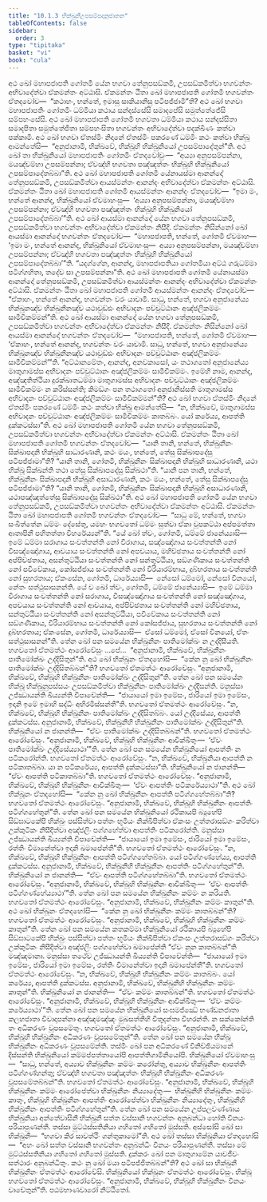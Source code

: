 ```yaml
---
title: "10.1.3 භික්ඛුනීඋපසම්පදානුජානන"
tableOfContents: false
sidebar:
  order: 3
type: "tipitaka"
basket: "vi"
book: "cula"
---
```



<DynamicBreadcrumb />

<Division number="404" book="cula">

<Paragraph number="1997" book="cula">
අථ ඛෝ මහාපජාපති ගෝතමී යේන භගවා තේනුපසඞ්කමි, උපසඞ්කමිත්වා භගවන්තං අභිවාදේත්වා ඒකමන්තං අට්ඨාසි. ඒකමන්තං ඨිතා ඛෝ මහාපජාපති ගෝතමී භගවන්තං ඒතදවෝච—  “කථාහං, භන්තේ, ඉමාසු සාකියානීසු පටිපජ්ජාමී”ති? අථ ඛෝ භගවා මහාපජාපතිං ගෝතමිං ධම්මියා කථාය සන්දස්සේසි සමාදපේසි සමුත්තේජේසි සම්පහංසේසි. අථ ඛෝ මහාපජාපති ගෝතමී භගවතා ධම්මියා කථාය සන්දස්සිතා සමාදපිතා සමුත්තේජිතා සම්පහංසිතා භගවන්තං අභිවාදේත්වා පදක්ඛිණං කත්වා පක්කාමි. අථ ඛෝ භගවා ඒතස්මිං නිදානේ ඒතස්මිං පකරණේ ධම්මිං කථං කත්වා භික්ඛූ ආමන්තේසි—  “අනුජානාමි, භික්ඛවේ, භික්ඛූහි භික්ඛුනියෝ උපසම්පාදේතුන්”ති.
</Paragraph>

<Paragraph number="1998" book="cula">
අථ ඛෝ තා භික්ඛුනියෝ මහාපජාපතිං ගෝතමිං ඒතදවෝචුං—  “අය්‍යා අනුපසම්පන්නා, මයඤ්චම්හා උපසම්පන්නා; ඒවඤ්හි භගවතා පඤ්ඤත්තං භික්ඛූහි භික්ඛුනියෝ උපසම්පාදේතබ්බා”ති. අථ ඛෝ මහාපජාපති ගෝතමී යේනායස්මා ආනන්දෝ තේනුපසඞ්කමි, උපසඞ්කමිත්වා ආයස්මන්තං ආනන්දං අභිවාදේත්වා ඒකමන්තං අට්ඨාසි. ඒකමන්තං ඨිතා ඛෝ මහාපජාපති ගෝතමී ආයස්මන්තං ආනන්දං ඒතදවෝච—  “ඉමා මං, භන්තේ ආනන්ද, භික්ඛුනියෝ ඒවමාහංසු—  ‘අය්‍යා අනුපසම්පන්නා, මයඤ්චම්හා උපසම්පන්නා; ඒවඤ්හි භගවතා පඤ්ඤත්තං භික්ඛූහි භික්ඛුනියෝ උපසම්පාදේතබ්බා’”ති.
</Paragraph>

<Paragraph number="1999" book="cula">
අථ ඛෝ ආයස්මා ආනන්දෝ යේන භගවා තේනුපසඞ්කමි, උපසඞ්කමිත්වා භගවන්තං අභිවාදේත්වා ඒකමන්තං නිසීදි. ඒකමන්තං නිසින්නෝ ඛෝ ආයස්මා ආනන්දෝ භගවන්තං ඒතදවෝච—  “මහාපජාපති, භන්තේ, ගෝතමී ඒවමාහ—  ‘ඉමා මං, භන්තේ ආනන්ද, භික්ඛුනියෝ ඒවමාහංසු—  අය්‍යා අනුපසම්පන්නා, මයඤ්චම්හා උපසම්පන්නා; ඒවඤ්හි භගවතා පඤ්ඤත්තං භික්ඛූහි භික්ඛුනියෝ උපසම්පාදේතබ්බා’”ති.
</Paragraph>

<Paragraph number="2000" book="cula">
“යදග්ගේන, ආනන්ද, මහාපජාපතියා ගෝතමියා අට්ඨ ගරුධම්මා පටිග්ගහිතා, තදේව සා උපසම්පන්නා”ති.
</Paragraph>

</Division>
<Division number="405" book="cula">

<Paragraph number="2001" book="cula">
අථ ඛෝ මහාපජාපති ගෝතමී යේනායස්මා ආනන්දෝ තේනුපසඞ්කමි, උපසඞ්කමිත්වා ආයස්මන්තං ආනන්දං අභිවාදේත්වා ඒකමන්තං අට්ඨාසි. ඒකමන්තං ඨිතා ඛෝ මහාපජාපති ගෝතමී ආයස්මන්තං ආනන්දං ඒතදවෝච—  “ඒකාහං, භන්තේ ආනන්ද, භගවන්තං වරං යාචාමි. සාධු, භන්තේ, භගවා අනුජානේය්‍ය භික්ඛූනඤ්ච භික්ඛුනීනඤ්ච යථාවුඩ්ඪං අභිවාදනං පච්චුට්ඨානං අඤ්ජලිකම්මං සාමීචිකම්මන්”ති.
</Paragraph>

<Paragraph number="2002" book="cula">
අථ ඛෝ ආයස්මා ආනන්දෝ යේන භගවා තේනුපසඞ්කමි, උපසඞ්කමිත්වා භගවන්තං අභිවාදේත්වා ඒකමන්තං නිසීදි. ඒකමන්තං නිසින්නෝ ඛෝ ආයස්මා ආනන්දෝ භගවන්තං ඒතදවෝච—  “මහාපජාපති, භන්තේ, ගෝතමී ඒවමාහ—  ‘ඒකාහං, භන්තේ ආනන්ද, භගවන්තං වරං යාචාමි. සාධු, භන්තේ, භගවා අනුජානේය්‍ය භික්ඛූනඤ්ච භික්ඛුනීනඤ්ච යථාවුඩ්ඪං අභිවාදනං පච්චුට්ඨානං අඤ්ජලිකම්මං සාමීචිකම්මන්’”ති.
</Paragraph>

<Paragraph number="2003" book="cula">
“අට්ඨානමේතං, ආනන්ද, අනවකාසෝ, යං තථාගතෝ අනුජානේය්‍ය මාතුගාමස්ස අභිවාදනං පච්චුට්ඨානං අඤ්ජලිකම්මං සාමීචිකම්මං. ඉමේහි නාම, ආනන්ද, අඤ්ඤතිත්ථියා දුරක්ඛාතධම්මා මාතුගාමස්ස අභිවාදනං පච්චුට්ඨානං අඤ්ජලිකම්මං සාමීචිකම්මං න කරිස්සන්ති; කිමඞ්ගං පන තථාගතෝ අනුජානිස්සති මාතුගාමස්ස අභිවාදනං පච්චුට්ඨානං අඤ්ජලිකම්මං සාමීචිකම්මන්”ති?
</Paragraph>

<Paragraph number="2004" book="cula">
අථ ඛෝ භගවා ඒතස්මිං නිදානේ ඒතස්මිං පකරණේ ධම්මිං කථං කත්වා භික්ඛූ ආමන්තේසි—  “න, භික්ඛවේ, මාතුගාමස්ස අභිවාදනං පච්චුට්ඨානං අඤ්ජලිකම්මං සාමීචිකම්මං කාතබ්බං. යෝ කරේය්‍ය, ආපත්ති දුක්කටස්සා”ති.
</Paragraph>

<Paragraph number="2005" book="cula">
අථ ඛෝ මහාපජාපති ගෝතමී යේන භගවා තේනුපසඞ්කමි, උපසඞ්කමිත්වා භගවන්තං අභිවාදේත්වා ඒකමන්තං අට්ඨාසි. ඒකමන්තං ඨිතා ඛෝ මහාපජාපති ගෝතමී භගවන්තං ඒතදවෝච—  “යානි තානි, භන්තේ, භික්ඛුනීනං සික්ඛාපදානි භික්ඛූහි සාධාරණානි, කථං මයං, භන්තේ, තේසු සික්ඛාපදේසු පටිපජ්ජාමා”ති? “යානි තානි, ගෝතමි, භික්ඛුනීනං සික්ඛාපදානි භික්ඛූහි සාධාරණානි, යථා භික්ඛූ සික්ඛන්ති තථා තේසු සික්ඛාපදේසු සික්ඛථා”ති. “යානි පන තානි, භන්තේ, භික්ඛුනීනං සික්ඛාපදානි භික්ඛූහි අසාධාරණානි, කථං මයං, භන්තේ, තේසු සික්ඛාපදේසු පටිපජ්ජාමා”ති? “යානි තානි, ගෝතමි, භික්ඛුනීනං සික්ඛාපදානි භික්ඛූහි අසාධාරණානි, යථාපඤ්ඤත්තේසු සික්ඛාපදේසු සික්ඛථා”ති.
</Paragraph>

</Division>
<Division number="406" book="cula">

<Paragraph number="2006" book="cula">
අථ ඛෝ මහාපජාපති ගෝතමී යේන භගවා තේනුපසඞ්කමි, උපසඞ්කමිත්වා භගවන්තං අභිවාදේත්වා ඒකමන්තං අට්ඨාසි. ඒකමන්තං ඨිතා ඛෝ මහාපජාපති ගෝතමී භගවන්තං ඒතදවෝච—  “සාධු මේ, භන්තේ, භගවා සංඛිත්තේන ධම්මං දේසේතු, යමහං භගවතෝ ධම්මං සුත්වා ඒකා වූපකට්ඨා අප්පමත්තා ආතාපිනී පහිතත්තා විහරේය්‍යන්”ති. “යේ ඛෝ ත්වං, ගෝතමි, ධම්මේ ජානේය්‍යාසි—  ඉමේ ධම්මා සරාගාය සංවත්තන්ති නෝ විරාගාය, සඤ්ඤෝගාය සංවත්තන්ති නෝ විසඤ්ඤෝගාය, ආචයාය සංවත්තන්ති නෝ අපචයාය, මහිච්ඡතාය සංවත්තන්ති නෝ අප්පිච්ඡතාය, අසන්තුට්ඨියා සංවත්තන්ති නෝ සන්තුට්ඨියා, සඞ්ගණිකාය සංවත්තන්ති නෝ පවිවේකාය, කෝසජ්ජාය සංවත්තන්ති නෝ වීරියාරම්භාය, දුබ්භරතාය සංවත්තන්ති නෝ සුභරතාය; ඒකංසේන, ගෝතමි, ධාරේය්‍යාසි—  නේසෝ ධම්මෝ, නේසෝ විනයෝ, නේතං සත්ථුසාසනන්ති. යේ ච ඛෝ ත්වං, ගෝතමි, ධම්මේ ජානේය්‍යාසි—  ඉමේ ධම්මා විරාගාය සංවත්තන්ති නෝ සරාගාය, විසඤ්ඤෝගාය සංවත්තන්ති නෝ සඤ්ඤෝගාය, අපචයාය සංවත්තන්ති නෝ ආචයාය, අප්පිච්ඡතාය සංවත්තන්ති නෝ මහිච්ඡතාය, සන්තුට්ඨියා සංවත්තන්ති නෝ අසන්තුට්ඨියා, පවිවේකාය සංවත්තන්ති නෝ සඞ්ගණිකාය, වීරියාරම්භාය සංවත්තන්ති නෝ කෝසජ්ජාය, සුභරතාය සංවත්තන්ති නෝ දුබ්භරතාය; ඒකංසේන, ගෝතමි, ධාරේය්‍යාසි—  ඒසෝ ධම්මෝ, ඒසෝ විනයෝ, ඒතං සත්ථුසාසනන්”ති.
</Paragraph>

</Division>
<Division number="407" book="cula">

<Paragraph number="2007" book="cula">
තේන ඛෝ පන සමයේන භික්ඛුනීනං පාතිමෝක්ඛං න උද්දිසීයති. භගවතෝ ඒතමත්ථං ආරෝචේසුං …පේ…  “අනුජානාමි, භික්ඛවේ, භික්ඛුනීනං පාතිමෝක්ඛං උද්දිසිතුන්”ති. අථ ඛෝ භික්ඛූනං ඒතදහෝසි—  “කේන නු ඛෝ භික්ඛුනීනං පාතිමෝක්ඛං උද්දිසිතබ්බන්”ති? භගවතෝ ඒතමත්ථං ආරෝචේසුං. “අනුජානාමි, භික්ඛවේ, භික්ඛූහි භික්ඛුනීනං පාතිමෝක්ඛං උද්දිසිතුන්”ති.
</Paragraph>

<Paragraph number="2008" book="cula">
තේන ඛෝ පන සමයේන භික්ඛූ භික්ඛුනුපස්සයං උපසඞ්කමිත්වා භික්ඛුනීනං පාතිමෝක්ඛං උද්දිසන්ති. මනුස්සා උජ්ඣායන්ති ඛිය්‍යන්ති විපාචේන්ති—  “ජායායෝ ඉමා ඉමේසං, ජාරියෝ ඉමා ඉමේසං, ඉදානි ඉමේ ඉමාහි සද්ධිං අභිරමිස්සන්තී”ති. භගවතෝ ඒතමත්ථං ආරෝචේසුං. “න, භික්ඛවේ, භික්ඛූහි භික්ඛුනීනං පාතිමෝක්ඛං උද්දිසිතබ්බං. යෝ උද්දිසේය්‍ය, ආපත්ති දුක්කටස්ස. අනුජානාමි, භික්ඛවේ, භික්ඛුනීහි භික්ඛුනීනං පාතිමෝක්ඛං උද්දිසිතුන්”ති. භික්ඛුනියෝ න ජානන්ති—  “ඒවං පාතිමෝක්ඛං උද්දිසිතබ්බන්”ති. භගවතෝ ඒතමත්ථං ආරෝචේසුං. “අනුජානාමි, භික්ඛවේ, භික්ඛූහි භික්ඛුනීනං ආචික්ඛිතුං—  ‘ඒවං පාතිමෝක්ඛං උද්දිසේය්‍යාථා’”ති.
</Paragraph>

</Division>
<Division number="408" book="cula">

<Paragraph number="2009" book="cula">
තේන ඛෝ පන සමයේන භික්ඛුනියෝ ආපත්තිං න පටිකරෝන්ති. භගවතෝ ඒතමත්ථං ආරෝචේසුං. “න, භික්ඛවේ, භික්ඛුනියා ආපත්ති න පටිකාතබ්බා. යා න පටිකරේය්‍ය, ආපත්ති දුක්කටස්සා”ති. භික්ඛුනියෝ න ජානන්ති—  “ඒවං ආපත්ති පටිකාතබ්බා”ති. භගවතෝ ඒතමත්ථං ආරෝචේසුං. “අනුජානාමි, භික්ඛවේ, භික්ඛූහි භික්ඛුනීනං ආචික්ඛිතුං—  ‘ඒවං ආපත්තිං පටිකරේය්‍යාථා’”ති. අථ ඛෝ භික්ඛූනං ඒතදහෝසි—  “කේන නු ඛෝ භික්ඛුනීනං ආපත්ති පටිග්ගහේතබ්බා”ති? භගවතෝ ඒතමත්ථං ආරෝචේසුං. “අනුජානාමි, භික්ඛවේ, භික්ඛූහි භික්ඛුනීනං ආපත්තිං පටිග්ගහේතුන්”ති.
</Paragraph>

<Paragraph number="2010" book="cula">
තේන ඛෝ පන සමයේන භික්ඛුනියෝ රථිකායපි බ්‍යූහේපි සිඞ්ඝාටකේපි භික්ඛුං පස්සිත්වා පත්තං භූමියං නික්ඛිපිත්වා ඒකංසං උත්තරාසඞ්ගං කරිත්වා උක්කුටිකං නිසීදිත්වා අඤ්ජලිං පග්ගහේත්වා ආපත්තිං පටිකරෝන්ති. මනුස්සා උජ්ඣායන්ති ඛිය්‍යන්ති විපාචේන්ති—  “ජායායෝ ඉමා ඉමේසං, ජාරියෝ ඉමා ඉමේසං, රත්තිං විමානේත්වා ඉදානි ඛමාපේන්තී”ති. භගවතෝ ඒතමත්ථං ආරෝචේසුං. “න, භික්ඛවේ, භික්ඛූහි භික්ඛුනීනං ආපත්ති පටිග්ගහේතබ්බා. යෝ පටිග්ගණ්හේය්‍ය, ආපත්ති දුක්කටස්ස. අනුජානාමි, භික්ඛවේ, භික්ඛුනීහි භික්ඛුනීනං ආපත්තිං පටිග්ගහේතුන්”ති. භික්ඛුනියෝ න ජානන්ති—  “ඒවං ආපත්ති පටිග්ගහේතබ්බා”ති. භගවතෝ ඒතමත්ථං ආරෝචේසුං. “අනුජානාමි, භික්ඛවේ, භික්ඛූහි භික්ඛුනීනං ආචික්ඛිතුං—  ‘ඒවං ආපත්තිං පටිග්ගණ්හේය්‍යාථා’”ති.
</Paragraph>

</Division>
<Division number="409" book="cula">

<Paragraph number="2011" book="cula">
තේන ඛෝ පන සමයේන භික්ඛුනීනං කම්මං න කරියති. භගවතෝ ඒතමත්ථං ආරෝචේසුං. “අනුජානාමි, භික්ඛවේ, භික්ඛුනීනං කම්මං කාතුන්”ති. අථ ඛෝ භික්ඛූනං ඒතදහෝසි—  “කේන නු ඛෝ භික්ඛුනීනං කම්මං කාතබ්බන්”ති? භගවතෝ ඒතමත්ථං ආරෝචේසුං. “අනුජානාමි, භික්ඛවේ, භික්ඛූහි භික්ඛුනීනං කම්මං කාතුන්”ති.
</Paragraph>

<Paragraph number="2012" book="cula">
තේන ඛෝ පන සමයේන කතකම්මා භික්ඛුනියෝ රථිකායපි බ්‍යූහේපි සිඞ්ඝාටකේපි භික්ඛුං පස්සිත්වා පත්තං භූමියං නික්ඛිපිත්වා ඒකංසං උත්තරාසඞ්ගං කරිත්වා උක්කුටිකං නිසීදිත්වා අඤ්ජලිං පග්ගහේත්වා ඛමාපේන්ති “ඒවං නූන කාතබ්බන්”ති මඤ්ඤමානා. මනුස්සා තථේව උජ්ඣායන්ති ඛිය්‍යන්ති විපාචේන්ති—  “ජායායෝ ඉමා ඉමේසං, ජාරියෝ ඉමා ඉමේසං, රත්තිං විමානේත්වා ඉදානි ඛමාපේන්තී”ති. භගවතෝ ඒතමත්ථං ආරෝචේසුං. “න, භික්ඛවේ, භික්ඛූහි භික්ඛුනීනං කම්මං කාතබ්බං. යෝ කරේය්‍ය, ආපත්ති දුක්කටස්ස. අනුජානාමි, භික්ඛවේ, භික්ඛුනීහි භික්ඛුනීනං කම්මං කාතුන්”ති. භික්ඛුනියෝ න ජානන්ති—  “ඒවං කම්මං කාතබ්බන්”ති. භගවතෝ ඒතමත්ථං ආරෝචේසුං. “අනුජානාමි, භික්ඛවේ, භික්ඛූහි භික්ඛුනීනං ආචික්ඛිතුං—  ‘ඒවං කම්මං කරේය්‍යාථා’”ති.
</Paragraph>

</Division>
<Division number="410" book="cula">

<Paragraph number="2013" book="cula">
තේන ඛෝ පන සමයේන භික්ඛුනියෝ සංඝමජ්ඣේ භණ්ඩනජාතා කලහජාතා විවාදාපන්නා අඤ්ඤමඤ්ඤං මුඛසත්තීහි විතුදන්තා විහරන්ති. න සක්කෝන්ති තං අධිකරණං වූපසමේතුං. භගවතෝ ඒතමත්ථං ආරෝචේසුං. “අනුජානාමි, භික්ඛවේ, භික්ඛූහි භික්ඛුනීනං අධිකරණං වූපසමේතුන්”ති.
</Paragraph>

<Paragraph number="2014" book="cula">
තේන ඛෝ පන සමයේන භික්ඛූ භික්ඛුනීනං අධිකරණං වූපසමේන්ති. තස්මිං ඛෝ පන අධිකරණේ විනිච්ඡියමානේ දිස්සන්ති භික්ඛුනියෝ කම්මප්පත්තායෝපි ආපත්තිගාමිනියෝපි. භික්ඛුනියෝ ඒවමාහංසු—  “සාධු, භන්තේ, අය්‍යාව භික්ඛුනීනං කම්මං කරෝන්තු, අය්‍යාව භික්ඛුනීනං ආපත්තිං පටිග්ගණ්හන්තු; ඒවඤ්හි භගවතා පඤ්ඤත්තං භික්ඛූහි භික්ඛුනීනං අධිකරණං වූපසමේතබ්බන්”ති. භගවතෝ ඒතමත්ථං ආරෝචේසුං. “අනුජානාමි, භික්ඛවේ, භික්ඛූහි භික්ඛුනීනං කම්මං ආරෝපේත්වා භික්ඛුනීනං නිය්‍යාදේතුං—  භික්ඛුනීහි භික්ඛුනීනං කම්මං කාතුං, භික්ඛූහි භික්ඛුනීනං ආපත්තිං ආරෝපේත්වා භික්ඛුනීනං නිය්‍යාදේතුං, භික්ඛුනීහි භික්ඛුනීනං ආපත්තිං පටිග්ගහේතුන්”ති.
</Paragraph>

<Paragraph number="2015" book="cula">
තේන ඛෝ පන සමයේන උප්පලවණ්ණාය භික්ඛුනියා අන්තේවාසිනී භික්ඛුනී සත්ත වස්සානි භගවන්තං අනුබන්ධා හෝති විනයං පරියාපුණන්තී. තස්සා මුට්ඨස්සතිනියා ගහිතෝ ගහිතෝ මුස්සති. අස්සෝසි ඛෝ සා භික්ඛුනී—  “භගවා කිර සාවත්ථිං ගන්තුකාමෝ”ති. අථ ඛෝ තස්සා භික්ඛුනියා ඒතදහෝසි—  “අහං ඛෝ සත්ත වස්සානි භගවන්තං අනුබන්ධිං විනයං පරියාපුණන්තී. තස්සා මේ මුට්ඨස්සතිනියා ගහිතෝ ගහිතෝ මුස්සති. දුක්කරං ඛෝ පන මාතුගාමේන යාවජීවං සත්ථාරං අනුබන්ධිතුං. කථං නු ඛෝ මයා පටිපජ්ජිතබ්බන්”ති? අථ ඛෝ සා භික්ඛුනී භික්ඛුනීනං ඒතමත්ථං ආරෝචේසි. භික්ඛුනියෝ භික්ඛූනං ඒතමත්ථං ආරෝචේසුං. භික්ඛූ භගවතෝ ඒතමත්ථං ආරෝචේසුං. “අනුජානාමි, භික්ඛවේ, භික්ඛූහි භික්ඛුනීනං විනයං වාචේතුන්”ති.

</Paragraph>
</Division>

<Paragraph number="2016" type="center" book="cula">
පඨමභාණවාරෝ නිට්ඨිතෝ.
</Paragraph>